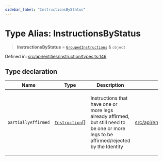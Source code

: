 ```yaml
---
sidebar_label: "InstructionsByStatus"
---
```


# Type Alias: InstructionsByStatus

> **InstructionsByStatus** = [`GroupedInstructions`](../interfaces/GroupedInstructions.mdx) & `object`

Defined in: [src/api/entities/Instruction/types.ts:146](https://github.com/PolymeshAssociation/polymesh-sdk/blob/bee6a2fe7a8ce5db42a6982e793782182cde2153/src/api/entities/Instruction/types.ts#L146)

## Type declaration

<table>
<thead>
<tr>
<th>Name</th>
<th>Type</th>
<th>Description</th>
<th>Defined in</th>
</tr>
</thead>
<tbody>
<tr>
<td>

`partiallyAffirmed`

</td>
<td>

[`Instruction`](../../classes/Instruction.mdx)[]

</td>
<td>

Instructions that have one or more legs already affirmed, but still need to be one or more legs to be affirmed/rejected by the Identity

</td>
<td>

[src/api/entities/Instruction/types.ts:150](https://github.com/PolymeshAssociation/polymesh-sdk/blob/bee6a2fe7a8ce5db42a6982e793782182cde2153/src/api/entities/Instruction/types.ts#L150)

</td>
</tr>
</tbody>
</table>
